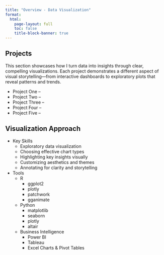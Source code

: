 ```yaml
---
title: "Overview - Data Visualization"
format:
  html:
    page-layout: full
    toc: false
    title-block-banner: true
---
```


## Projects

This section showcases how I turn data into insights through clear, compelling visualizations. Each project demonstrates a different aspect of visual storytelling—from interactive dashboards to exploratory plots that reveal patterns and trends.

 - Project One –
 - Project Two –
 - Project Three –
 - Project Four –
 - Project Five –

## Visualization Approach

 - Key Skills
     - Exploratory data visualization
     - Choosing effective chart types
     - Highlighting key insights visually
     - Customizing aesthetics and themes
     - Annotating for clarity and storytelling

 - Tools
     - R
        - ggplot2
        - plotly
        - patchwork
        - gganimate
     - Python
        - matplotlib
        - seaborn
        - plotly
        - altair
     - Business Intelligence
         - Power BI
         - Tableau
         - Excel Charts & Pivot Tables

